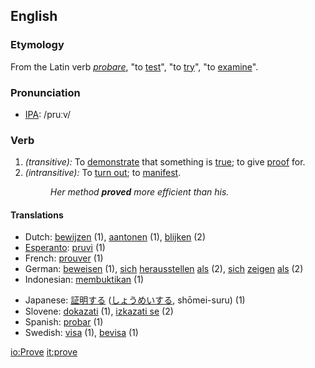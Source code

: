 ==English==

{{rank|working|breath|camp|990|prove|engaged|America|servant}}

=== Etymology ===
From the Latin verb ''[[probare]]'', "to [[test]]", "to [[try]]", "to [[examine]]".

=== Pronunciation ===
*[[w:IPA|IPA]]: /pruːv/

=== Verb ===
{{irregverb|'''to prove'''|'''[[proves]]'''|'''[[proved]]'''|'''[[proved]] '''or''' [[proven]]'''|'''[[proving]]'''}}
# ''(transitive):'' To [[demonstrate]] that something is [[true]]; to give [[proof]] for.
# ''(intransitive):'' To [[turn out]]; to [[manifest]].
#:''Her method '''proved''' more efficient than his.''

==== Translations ====
{{top}}
*Dutch: [[bewijzen]] (1), [[aantonen]] (1), [[blijken]] (2)
*[[Esperanto]]: [[pruvi]] (1)
*French: [[prouver]] (1)
*German: [[beweisen]] (1), [[sich]] [[herausstellen]] [[als]] (2), [[sich]] [[zeigen]] [[als]] (2)
*Indonesian: [[bukti|membuktikan]] (1)
{{mid}}
*Japanese: [[証明]]する ([[しょうめい]]する, shōmei-suru)  (1)
*Slovene: [[dokazati]] (1), [[izkazati se]] (2)
*Spanish: [[probar]]  (1)
*Swedish: [[visa]] (1), [[bevisa]] (1)
{{bottom}}

[[io:Prove]]
[[it:prove]]
